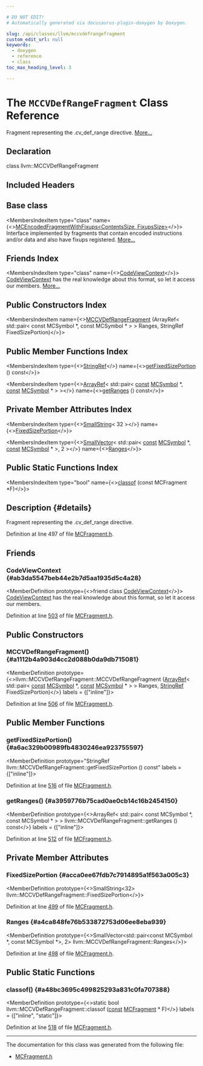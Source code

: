 ```yaml
---

# DO NOT EDIT!
# Automatically generated via docusaurus-plugin-doxygen by Doxygen.

slug: /api/classes/llvm/mccvdefrangefragment
custom_edit_url: null
keywords:
  - doxygen
  - reference
  - class
toc_max_heading_level: 3

---
```





# The `MCCVDefRangeFragment` Class Reference

<DoxygenPage pluginConfig={pluginConfig}>

Fragment representing the .cv&#95;def&#95;range directive. <a href="#details">More...</a>

## Declaration

<CodeBlock>class llvm::MCCVDefRangeFragment</CodeBlock>

## Included Headers

<IncludesList>
<IncludesListItem
  filePath="llvm/MC/MCFragment.h"
  permalink="/docs/api/files/include/include/llvm/include/llvm/mc/mcfragment-h"
  isLocal="true" />
</IncludesList>

## Base class

<MembersIndex>

<MembersIndexItem
  type="class"
  name={<><a href="/docs/api/classes/llvm/mcencodedfragmentwithfixups">MCEncodedFragmentWithFixups&lt;ContentsSize, FixupsSize&gt;</a></>}>
Interface implemented by fragments that contain encoded instructions and/or data and also have fixups registered. <a href="/docs/api/classes/llvm/mcencodedfragmentwithfixups/#details">More...</a>
</MembersIndexItem>

</MembersIndex>

## Friends Index

<MembersIndex>

<MembersIndexItem
  type="class"
  name={<><a href="#ab3da5547beb44e2b7d5aa1935d5c4a28">CodeViewContext</a></>}>
<a href="/docs/api/classes/llvm/codeviewcontext">CodeViewContext</a> has the real knowledge about this format, so let it access our members. <a href="#ab3da5547beb44e2b7d5aa1935d5c4a28">More...</a>
</MembersIndexItem>

</MembersIndex>

## Public Constructors Index

<MembersIndex>

<MembersIndexItem
  name={<><a href="#a1112b4a903d4cc2d088b0da9db715081">MCCVDefRangeFragment</a> (ArrayRef&lt; std::pair&lt; const MCSymbol &#42;, const MCSymbol &#42; &gt; &gt; Ranges, StringRef FixedSizePortion)</>}>
</MembersIndexItem>

</MembersIndex>

## Public Member Functions Index

<MembersIndex>

<MembersIndexItem
  type={<><a href="/docs/api/classes/llvm/stringref">StringRef</a></>}
  name={<><a href="#a6ac329b00989fb4830246ea923755597">getFixedSizePortion</a> () const</>}>
</MembersIndexItem>

<MembersIndexItem
  type={<><a href="/docs/api/classes/llvm/arrayref">ArrayRef</a>&lt; std::pair&lt; <a href="/docs/api/files/lib/lib/target/lib/target/aarch64/aarch64promoteconstant-cpp/#a90f8350fecae261c25be85d38b451bff">const</a> <a href="/docs/api/classes/llvm/mcsymbol">MCSymbol</a> &#42;, <a href="/docs/api/files/lib/lib/target/lib/target/aarch64/aarch64promoteconstant-cpp/#a90f8350fecae261c25be85d38b451bff">const</a> <a href="/docs/api/classes/llvm/mcsymbol">MCSymbol</a> &#42; &gt; &gt;</>}
  name={<><a href="#a3959776b75cad0ae0cb14c16b2454150">getRanges</a> () const</>}>
</MembersIndexItem>

</MembersIndex>

## Private Member Attributes Index

<MembersIndex>

<MembersIndexItem
  type={<><a href="/docs/api/classes/llvm/smallstring">SmallString</a>&lt; 32 &gt;</>}
  name={<><a href="#acca0ee67fdb7c7914895a1f563a005c3">FixedSizePortion</a></>}>
</MembersIndexItem>

<MembersIndexItem
  type={<><a href="/docs/api/classes/llvm/smallvector">SmallVector</a>&lt; std::pair&lt; <a href="/docs/api/files/lib/lib/target/lib/target/aarch64/aarch64promoteconstant-cpp/#a90f8350fecae261c25be85d38b451bff">const</a> <a href="/docs/api/classes/llvm/mcsymbol">MCSymbol</a> &#42;, <a href="/docs/api/files/lib/lib/target/lib/target/aarch64/aarch64promoteconstant-cpp/#a90f8350fecae261c25be85d38b451bff">const</a> <a href="/docs/api/classes/llvm/mcsymbol">MCSymbol</a> &#42; &gt;, 2 &gt;</>}
  name={<><a href="#a4ca848fe76b533872753d06ee8eba939">Ranges</a></>}>
</MembersIndexItem>

</MembersIndex>

## Public Static Functions Index

<MembersIndex>

<MembersIndexItem
  type="bool"
  name={<><a href="#a48bc3695c499825293a831c0fa707388">classof</a> (const MCFragment &#42;F)</>}>
</MembersIndexItem>

</MembersIndex>

## Description {#details}

Fragment representing the .cv&#95;def&#95;range directive.

Definition at line 497 of file <a href="/docs/api/files/include/include/llvm/include/llvm/mc/mcfragment-h">MCFragment.h</a>.

<SectionDefinition>

## Friends

### CodeViewContext {#ab3da5547beb44e2b7d5aa1935d5c4a28}

<MemberDefinition
  prototype={<>friend class <a href="/docs/api/classes/llvm/codeviewcontext">CodeViewContext</a></>}>
<a href="/docs/api/classes/llvm/codeviewcontext">CodeViewContext</a> has the real knowledge about this format, so let it access our members.

Definition at line <a href="/docs/api/files/include/include/llvm/include/llvm/mc/mcfragment-h/#l00503">503</a> of file <a href="/docs/api/files/include/include/llvm/include/llvm/mc/mcfragment-h">MCFragment.h</a>.
</MemberDefinition>

</SectionDefinition>

<SectionDefinition>

## Public Constructors

### MCCVDefRangeFragment() {#a1112b4a903d4cc2d088b0da9db715081}

<MemberDefinition
  prototype={<>llvm::MCCVDefRangeFragment::MCCVDefRangeFragment (<a href="/docs/api/classes/llvm/arrayref">ArrayRef</a>&lt; std::pair&lt; <a href="/docs/api/files/lib/lib/target/lib/target/aarch64/aarch64promoteconstant-cpp/#a90f8350fecae261c25be85d38b451bff">const</a> <a href="/docs/api/classes/llvm/mcsymbol">MCSymbol</a> &#42;, <a href="/docs/api/files/lib/lib/target/lib/target/aarch64/aarch64promoteconstant-cpp/#a90f8350fecae261c25be85d38b451bff">const</a> <a href="/docs/api/classes/llvm/mcsymbol">MCSymbol</a> &#42; &gt; &gt; Ranges, <a href="/docs/api/classes/llvm/stringref">StringRef</a> FixedSizePortion)</>}
  labels = {["inline"]}>

Definition at line <a href="/docs/api/files/include/include/llvm/include/llvm/mc/mcfragment-h/#l00506">506</a> of file <a href="/docs/api/files/include/include/llvm/include/llvm/mc/mcfragment-h">MCFragment.h</a>.
</MemberDefinition>

</SectionDefinition>

<SectionDefinition>

## Public Member Functions

### getFixedSizePortion() {#a6ac329b00989fb4830246ea923755597}

<MemberDefinition
  prototype="StringRef llvm::MCCVDefRangeFragment::getFixedSizePortion () const"
  labels = {["inline"]}>

Definition at line <a href="/docs/api/files/include/include/llvm/include/llvm/mc/mcfragment-h/#l00516">516</a> of file <a href="/docs/api/files/include/include/llvm/include/llvm/mc/mcfragment-h">MCFragment.h</a>.
</MemberDefinition>

### getRanges() {#a3959776b75cad0ae0cb14c16b2454150}

<MemberDefinition
  prototype={<>ArrayRef&lt; std::pair&lt; const MCSymbol &#42;, const MCSymbol &#42; &gt; &gt; llvm::MCCVDefRangeFragment::getRanges () const</>}
  labels = {["inline"]}>

Definition at line <a href="/docs/api/files/include/include/llvm/include/llvm/mc/mcfragment-h/#l00512">512</a> of file <a href="/docs/api/files/include/include/llvm/include/llvm/mc/mcfragment-h">MCFragment.h</a>.
</MemberDefinition>

</SectionDefinition>

<SectionDefinition>

## Private Member Attributes

### FixedSizePortion {#acca0ee67fdb7c7914895a1f563a005c3}

<MemberDefinition
  prototype={<>SmallString&lt;32&gt; llvm::MCCVDefRangeFragment::FixedSizePortion</>}>

Definition at line <a href="/docs/api/files/include/include/llvm/include/llvm/mc/mcfragment-h/#l00499">499</a> of file <a href="/docs/api/files/include/include/llvm/include/llvm/mc/mcfragment-h">MCFragment.h</a>.
</MemberDefinition>

### Ranges {#a4ca848fe76b533872753d06ee8eba939}

<MemberDefinition
  prototype={<>SmallVector&lt;std::pair&lt;const MCSymbol &#42;, const MCSymbol &#42;&gt;, 2&gt; llvm::MCCVDefRangeFragment::Ranges</>}>

Definition at line <a href="/docs/api/files/include/include/llvm/include/llvm/mc/mcfragment-h/#l00498">498</a> of file <a href="/docs/api/files/include/include/llvm/include/llvm/mc/mcfragment-h">MCFragment.h</a>.
</MemberDefinition>

</SectionDefinition>

<SectionDefinition>

## Public Static Functions

### classof() {#a48bc3695c499825293a831c0fa707388}

<MemberDefinition
  prototype={<>static bool llvm::MCCVDefRangeFragment::classof (<a href="/docs/api/files/lib/lib/target/lib/target/aarch64/aarch64promoteconstant-cpp/#a90f8350fecae261c25be85d38b451bff">const</a> <a href="/docs/api/classes/llvm/mcfragment">MCFragment</a> &#42; F)</>}
  labels = {["inline", "static"]}>

Definition at line <a href="/docs/api/files/include/include/llvm/include/llvm/mc/mcfragment-h/#l00518">518</a> of file <a href="/docs/api/files/include/include/llvm/include/llvm/mc/mcfragment-h">MCFragment.h</a>.
</MemberDefinition>

</SectionDefinition>

<hr/>

The documentation for this class was generated from the following file:

<ul>
<li><a href="/docs/api/files/include/include/llvm/include/llvm/mc/mcfragment-h">MCFragment.h</a></li>
</ul>

</DoxygenPage>
